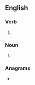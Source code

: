 ==English==

===Verb===
{{head|en|verb form}}

# {{en-third-person singular of|strive}}

===Noun===
{{head|en|noun plural form}}

# {{plural of|strive|lang=en}}

===Anagrams===
* {{anagrams|en|Stivers|stivers|verists}}